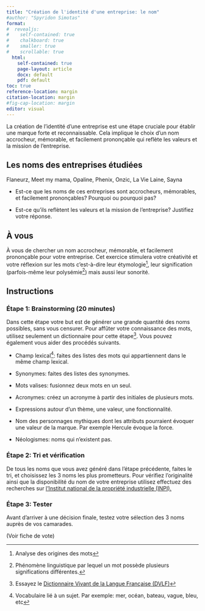 ```yaml
---
title: "Création de l'identité d'une entreprise: le nom"
#author: "Spyridon Simotas"
format: 
#  revealjs: 
#    self-contained: true
#    chalkboard: true
#    smaller: true
#    scrollable: true
  html: 
    self-contained: true
    page-layout: article
    docx: default
    pdf: default
toc: true
reference-location: margin
citation-location: margin
#fig-cap-location: margin
editor: visual
---
```


La création de l'identité d'une entreprise est une étape cruciale pour établir une marque forte et reconnaissable. Cela implique le choix d'un nom accrocheur, mémorable, et facilement prononçable qui reflète les valeurs et la mission de l'entreprise.

::: {.callout-note appearance="simple" icon="false"}
## Les noms des entreprises étudiées

Flaneurz, Meet my mama, Opaline, Phenix, Onzic, La Vie Laine, Sayna

-   Est-ce que les noms de ces entreprises sont accrocheurs, mémorables, et facilement prononçables? Pourquoi ou pourquoi pas?

-   Est-ce qu'ils reflètent les valeurs et la mission de l'entreprise? Justifiez votre réponse.
:::

## À vous

À vous de chercher un nom accrocheur, mémorable, et facilement prononçable pour votre entreprise. Cet exercice stimulera votre créativité et votre réflexion sur les mots c'est-à-dire leur étymologie[^1], leur signification (parfois-même leur polysémie[^2]) mais aussi leur sonorité.

[^1]: Analyse des origines des mots

[^2]: Phénomène linguistique par lequel un mot possède plusieurs significations différentes.

## Instructions

### Étape 1: **Brainstorming** (20 minutes)

Dans cette étape votre but est de générer une grande quantité des noms possibles, sans vous censurer. Pour affûter votre connaissance des mots, utilisez seulement un dictionnaire pour cette étape[^3]. Vous pouvez également vous aider des procédés suivants.

[^3]: Essayez le [Dictionnaire Vivant de la Langue Française (DVLF)](https://dvlf.uchicago.edu/)

-   Champ lexical[^4]: faites des listes des mots qui appartiennent dans le même champ lexical.

-   Synonymes: faites des listes des synonymes.

-   Mots valises: fusionnez deux mots en un seul.

-   Acronymes: créez un acronyme à partir des initiales de plusieurs mots.

-   Expressions autour d’un thème, une valeur, une fonctionnalité.

-   Nom des personnages mythiques dont les attributs pourraient évoquer une valeur de la marque. Par exemple Hercule évoque la force.

-   Néologismes: noms qui n’existent pas.

[^4]: Vocabulaire lié à un sujet. Par exemple: mer, océan, bateau, vague, bleu, etc

### Étape 2: Tri et vérification

De tous les noms que vous avez généré dans l’étape précédente, faites le tri, et choisissez les 3 noms les plus prometteurs. Pour vérifiez l’originalité ainsi que la disponibilité du nom de votre entreprise utilisez effectuez des recherches sur [[l’Institut national de la propriété industrielle (INPI).]{.underline}](https://data.inpi.fr/)

### Étape 3: Tester

Avant d'arriver à une décision finale, testez votre sélection des 3 noms auprès de vos camarades.

(Voir fiche de vote)
